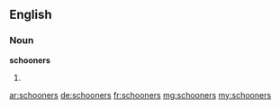 ==English==

===Noun===
'''schooners'''

# {{plural of|schooner}}

[[ar:schooners]]
[[de:schooners]]
[[fr:schooners]]
[[mg:schooners]]
[[my:schooners]]